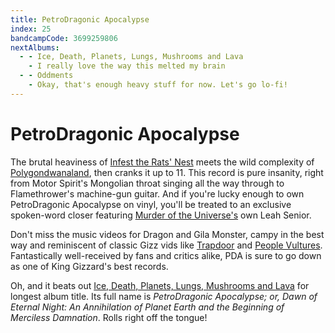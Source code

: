 ```yaml
---
title: PetroDragonic Apocalypse
index: 25
bandcampCode: 3699259806
nextAlbums:
  - - Ice, Death, Planets, Lungs, Mushrooms and Lava
    - I really love the way this melted my brain
  - - Oddments
    - Okay, that's enough heavy stuff for now. Let's go lo-fi!
---
```


# Petro&shy;Dragonic Apoca&shy;lypse

The brutal heaviness of [Infest the Rats' Nest](/albums/infest-the-rats-nest) meets the wild complexity of [Polygondwanaland](/albums/polygondwanaland), then cranks it up to 11. This record is pure insanity, right from Motor Spirit's Mongolian throat singing all the way through to Flamethrower's machine-gun guitar. And if you're lucky enough to own PetroDragonic Apocalypse on vinyl, you'll be treated to an exclusive spoken-word closer featuring [Murder of the Universe's](/albums/murder-of-the-universe) own Leah Senior.

Don't miss the music videos for Dragon and Gila Monster, campy in the best way and reminiscent of classic Gizz vids like [Trapdoor](https://www.youtube.com/watch?v=JQvIvKG_ktY) and [People Vultures](https://www.youtube.com/watch?v=6f78_Tf4Tdk). Fantastically well-received by fans and critics alike, PDA is sure to go down as one of King Gizzard's best records.

Oh, and it beats out [Ice, Death, Planets, Lungs, Mushrooms and Lava](/albums/ice-death-planets-lungs-mushrooms-and-lava) for longest album title. Its full name is _PetroDragonic Apocalypse; or, Dawn of Eternal Night: An Annihilation of Planet Earth and the Beginning of Merciless Damnation_. Rolls right off the tongue!
